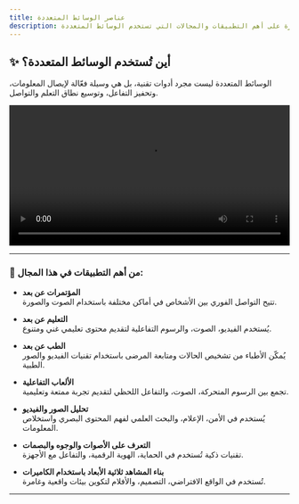 ```yaml
---
title: عناصر الوسائط المتعددة
description: نظرة على أهم التطبيقات والمجالات التي تستخدم الوسائط المتعددة
---
```


## ✨ أين تُستخدم الوسائط المتعددة؟

الوسائط المتعددة ليست مجرد أدوات تقنية، بل هي وسيلة فعّالة لإيصال المعلومات، وتحفيز التفاعل، وتوسيع نطاق التعلم والتواصل.

<video controls width="100%">
  <source src="/public/MultimediaVideo.mp4" type="video/mp4" />
  Your browser does not support the video tag.
</video>


---
### 🧠 من أهم التطبيقات في هذا المجال:

- **المؤتمرات عن بعد**  
  تتيح التواصل الفوري بين الأشخاص في أماكن مختلفة باستخدام الصوت والصورة.

- **التعليم عن بعد**  
  يُستخدم الفيديو، الصوت، والرسوم التفاعلية لتقديم محتوى تعليمي غني ومتنوع.

- **الطب عن بعد**  
  يُمكّن الأطباء من تشخيص الحالات ومتابعة المرضى باستخدام تقنيات الفيديو والصور الطبية.

- **الألعاب التفاعلية**  
  تجمع بين الرسوم المتحركة، الصوت، والتفاعل اللحظي لتقديم تجربة ممتعة وتعليمية.

- **تحليل الصور والفيديو**  
  يُستخدم في الأمن، الإعلام، والبحث العلمي لفهم المحتوى البصري واستخلاص المعلومات.

- **التعرف على الأصوات والوجوه والبصمات**  
  تقنيات ذكية تُستخدم في الحماية، الهوية الرقمية، والتفاعل مع الأجهزة.

- **بناء المشاهد ثلاثية الأبعاد باستخدام الكاميرات**  
  تُستخدم في الواقع الافتراضي، التصميم، والأفلام لتكوين بيئات واقعية وغامرة.

---


